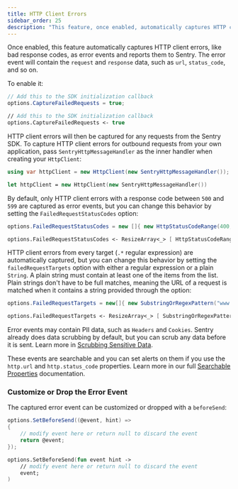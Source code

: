 ```yaml
---
title: HTTP Client Errors
sidebar_order: 25
description: "This feature, once enabled, automatically captures HTTP client errors, like bad response codes, as error events and reports them to Sentry"
---
```


Once enabled, this feature automatically captures HTTP client errors, like bad response codes, as error events and reports them to Sentry. The error event will contain the `request` and `response` data, such as `url`, `status_code`, and so on.

To enable it:

```csharp
// Add this to the SDK initialization callback
options.CaptureFailedRequests = true;
```

```fsharp
// Add this to the SDK initialization callback
options.CaptureFailedRequests <- true
```

HTTP client errors will then be captured for any requests from the Sentry SDK. To capture HTTP client errors for outbound requests from your own application, pass `SentryHttpMessageHandler` as the inner handler when creating your `HttpClient`:

```csharp
using var httpClient = new HttpClient(new SentryHttpMessageHandler());
```

```fsharp
let httpClient = new HttpClient(new SentryHttpMessageHandler())
```

By default, only HTTP client errors with a response code between `500` and `599` are captured as error events, but you can change this behavior by setting the `FailedRequestStatusCodes` option:

```csharp
options.FailedRequestStatusCodes = new []{ new HttpStatusCodeRange(400, 599) };
```

```fsharp
options.FailedRequestStatusCodes <- ResizeArray<_> [ HttpStatusCodeRange(400, 599) ]
```

HTTP client errors from every target (`.*` regular expression) are automatically captured, but you can change this behavior by setting the `failedRequestTargets` option with either a regular expression or a plain `String`. A plain string must contain at least one of the items from the list. Plain strings don't have to be full matches, meaning the URL of a request is matched when it contains a string provided through the option:

```csharp
options.FailedRequestTargets = new[]{ new SubstringOrRegexPattern("www.example.com") };
```

```fsharp
options.FailedRequestTargets <- ResizeArray<_> [ SubstringOrRegexPattern("www.example.com") ]
```

Error events may contain PII data, such as `Headers` and `Cookies`. Sentry already does data scrubbing by default, but you can scrub any data before it is sent. Learn more in [Scrubbing Sensitive Data](/platforms/dotnet/data-management/sensitive-data/).

These events are searchable and you can set alerts on them if you use the `http.url` and `http.status_code` properties. Learn more in our full [Searchable Properties](/product/sentry-basics/search/searchable-properties/) documentation.

### Customize or Drop the Error Event

The captured error event can be customized or dropped with a `beforeSend`:

```csharp
options.SetBeforeSend((@event, hint) =>
{
    // modify event here or return null to discard the event
    return @event;
});
```

```fsharp
options.SetBeforeSend(fun event hint ->
    // modify event here or return null to discard the event
    event;
)
```
